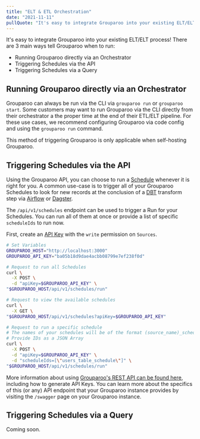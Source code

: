 ```yaml
---
title: "ELT & ETL Orchestration"
date: "2021-11-11"
pullQuote: "It's easy to integrate Grouparoo into your existing ELT/ELT process"
---
```


It's easy to integrate Grouparoo into your existing ELT/ELT process! There are 3 main ways tell Grouparoo when to run:

- Running Grouparoo directly via an Orchestrator
- Triggering Schedules via the API
- Triggering Schedules via a Query

## Running Grouparoo directly via an Orchestrator

Grouparoo can always be run via the CLI via `grouparoo run` or `grouparoo start`. Some customers may want to run Grouparoo via the CLI directly from their orchestrator a the proper time at the end of their ETL/ELT pipeline. For these use cases, we recommend configuring Grouparoo via code config and using the `grouparoo run` command.

This method of triggering Grouparoo is only applicable when self-hosting Grouparoo.

## Triggering Schedules via the API

Using the Grouparoo API, you can choose to run a [Schedule](/docs/getting-started/product-concepts#schedule) whenever it is right for you. A common use-case is to trigger all of your Grouparoo Schedules to look for new records at the conclusion of a [DBT](https://www.getdbt.com/) transform step via [Airflow](https://airflow.apache.org/) or [Dagster](https://dagster.io/).

The `/api/v1/schedules` endpoint can be used to trigger a Run for your Schedules. You can run all of them at once or provide a list of specific `scheduleIds` to run now.

First, create an [API Key]() with the `write` permission on `Sources`.

```bash
# Set Variables
GROUPAROO_HOST="http://localhost:3000"
GROUPAROO_API_KEY="ba05b18d9dae4acbb08799e7ef238f0d"

# Request to run all Schedules
curl \
  -X POST \
  -d "apiKey=$GROUPAROO_API_KEY" \
"$GROUPAROO_HOST/api/v1/schedules/run"

# Request to view the available schedules
curl \
  -X GET \
"$GROUPAROO_HOST/api/v1/schedules?apiKey=$GROUPAROO_API_KEY"

# Request to run a specific schedule
# The names of your schedules will be of the format (source_name)_schedule
# Provide IDs as a JSON Array
curl \
  -X POST \
  -d "apiKey=$GROUPAROO_API_KEY" \
  -d "scheduleIds=[\"users_table_schedule\"]" \
"$GROUPAROO_HOST/api/v1/schedules/run"
```

More information about using [Grouparoo's REST API can be found here](/docs/support/rest-api), including how to generate API Keys. You can learn more about the specifics of this (or any) API endpoint that your Grouparoo instance provides by visiting the `/swagger` page on your Grouparoo instance.

## Triggering Schedules via a Query

Coming soon.
